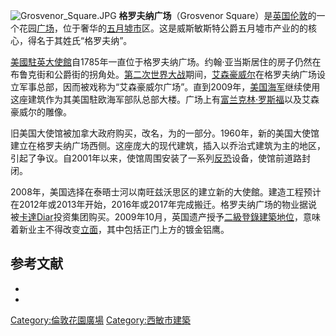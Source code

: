 {{noteTA
|G1=PoliticiansUK
|G2=UK Places
}}
{{no footnotes|time=2018-10-31T10:02:11+00:00}}
[[File:Grosvenor_Square.JPG|thumb]]
'''格罗夫纳广场'''（Grosvenor Square）是[[英国|英国]][[伦敦|伦敦]]的一个花园[[广场|广场]]，位于奢华的[[五月墟市|五月墟市]]区。这是威斯敏斯特公爵五月墟市产业的的核心，得名于其姓氏“格罗夫纳”。 

[[美國駐英國大使館|美國駐英大使館]]自1785年一直位于格罗夫纳广场。约翰·亚当斯居住的房子仍然在布鲁克街和公爵街的拐角处。[[第二次世界大战|第二次世界大战]]期间，[[艾森豪威尔|艾森豪威尔]]在格罗夫纳广场设立军事总部，因而被戏称为“艾森豪威尔广场”。直到2009年，[[美国海军|美国海军]]继续使用这座建筑作为其美国駐欧海军部队总部大楼。广场上有[[富兰克林·罗斯福|富兰克林·罗斯福]]以及艾森豪威尔的雕像。 

旧美国大使馆被加拿大政府购买，改名{{Link-en|麥克唐納大廈|Macdonald House, London}}，为{{Link-en|加拿大駐英國高級專員公署|High Commission of Canada to the United Kingdom|加拿大駐英高級專員公署}}的一部分。1960年，新的美国大使馆建立在格罗夫纳广场西侧。这座庞大的现代建筑，插入以乔治式建筑为主的地区，引起了争议。自2001年以来，使馆周围安装了一系列[[反恐|反恐]]设备，使馆前道路封闭。 

2008年，美国选择在泰晤士河以南旺兹沃思区的{{Link-en|九榆樹|Nine Elms}}建立新的大使館。建造工程预计在2012年或2013年开始，2016年或2017年完成搬迁。格罗夫纳广场的物业据说被[[卡達|卡達]]Diar投资集团购买。2009年10月，英国遗产授予[[英國登錄建築|二級登錄建築地位]]，意味着新业主不得改变[[立面|立面]]，其中包括正门上方的镀金铝鹰。

== 参考文献 ==
* {{cite book | last = Summerson | first = John | authorlink = John Summerson | coauthors = | title = Georgian London | publisher = Yale University Press | year = 2003 | location = | pages = | url =https://archive.org/details/georgianlondon0000summ_o6h7| doi = | isbn = 978-0300089882 }}
* {{cite web | last = Gear Wheels: The online motoring magazine | title = Bentley Boys | work =  | publisher =  | date =  | url = http://www.gearwheelsmag.co.uk/features/bentleyboys.htm | doi =  | accessdate = 2007-02-13 | archive-date = 2013-01-14 | archive-url = https://archive.is/20130114042408/http://www.gearwheelsmag.co.uk/features/bentleyboys.htm | dead-url = yes }}

{{coord|51|30|41|N|0|09|05|W|type:landmark_region:GB|display=title}}

[[Category:倫敦花園廣場|Category:倫敦花園廣場]]
[[Category:西敏市建築|Category:西敏市建築]]